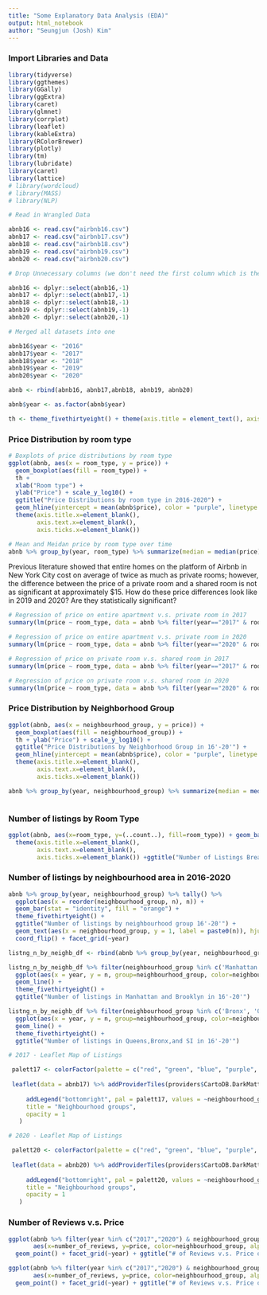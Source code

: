 ```yaml
---
title: "Some Explanatory Data Analysis (EDA)"
output: html_notebook
author: "Seungjun (Josh) Kim"
---
```


### Import Libraries and Data

```r
library(tidyverse)
library(ggthemes)
library(GGally)
library(ggExtra)
library(caret)
library(glmnet)
library(corrplot)
library(leaflet)
library(kableExtra)
library(RColorBrewer)
library(plotly)
library(tm)
library(lubridate)
library(caret)
library(lattice)
# library(wordcloud)
# library(MASS)
# library(NLP)
```

```r
# Read in Wrangled Data

abnb16 <- read.csv("airbnb16.csv")
abnb17 <- read.csv("airbnb17.csv")
abnb18 <- read.csv("airbnb18.csv")
abnb19 <- read.csv("airbnb19.csv")
abnb20 <- read.csv("airbnb20.csv")
```

```r
# Drop Unnecessary columns (we don't need the first column which is the index column)

abnb16 <- dplyr::select(abnb16,-1)
abnb17 <- dplyr::select(abnb17,-1)
abnb18 <- dplyr::select(abnb18,-1)
abnb19 <- dplyr::select(abnb19,-1)
abnb20 <- dplyr::select(abnb20,-1)
```

```r
# Merged all datasets into one

abnb16$year <- "2016" 
abnb17$year <- "2017"
abnb18$year <- "2018"
abnb19$year <- "2019" 
abnb20$year <- "2020"

abnb <- rbind(abnb16, abnb17,abnb18, abnb19, abnb20)

abnb$year <- as.factor(abnb$year)
```

```r
th <- theme_fivethirtyeight() + theme(axis.title = element_text(), axis.title.x = element_text())
```

### Price Distribution by room type

```r
# Boxplots of price distributions by room type
ggplot(abnb, aes(x = room_type, y = price)) +
  geom_boxplot(aes(fill = room_type)) + 
  th + 
  xlab("Room type") + 
  ylab("Price") + scale_y_log10() +
  ggtitle("Price Distributions by room type in 2016-2020") + 
  geom_hline(yintercept = mean(abnb$price), color = "purple", linetype = 2) + facet_grid(~year) +
  theme(axis.title.x=element_blank(),
        axis.text.x=element_blank(),
        axis.ticks.x=element_blank())
```

```r
# Mean and Meidan price by room type over time
abnb %>% group_by(year, room_type) %>% summarize(median = median(price), mean = mean(price)) %>% arrange(room_type,year)
```

Previous literature showed that entire homes on the platform of Airbnb in New York City cost on average of twice as much as private rooms; however, the difference between the price of a private room and a shared room is not as significant at approximately $15. How do these price differences look like in 2019 and 2020? Are they statistically significant?

```r
# Regression of price on entire apartment v.s. private room in 2017
summary(lm(price ~ room_type, data = abnb %>% filter(year=="2017" & room_type %in% c('Entire home/apt','Private room'))))
```

```r
# Regression of price on entire apartment v.s. private room in 2020
summary(lm(price ~ room_type, data = abnb %>% filter(year=="2020" & room_type %in% c('Entire home/apt','Private room'))))
```

```r
# Regression of price on private room v.s. shared room in 2017
summary(lm(price ~ room_type, data = abnb %>% filter(year=="2017" & room_type %in% c('Private room','Shared room'))))
```

```r
# Regression of price on private room v.s. shared room in 2020
summary(lm(price ~ room_type, data = abnb %>% filter(year=="2020" & room_type %in% c('Private room','Shared room'))))
```

### Price Distribution by Neighborhood Group

```r
ggplot(abnb, aes(x = neighbourhood_group, y = price)) +
  geom_boxplot(aes(fill = neighbourhood_group)) + 
  th + ylab("Price") + scale_y_log10() +
  ggtitle("Price Distributions by Neighborhood Group in 16'-20'") + 
  geom_hline(yintercept = mean(abnb$price), color = "purple", linetype = 2) + facet_grid(~year) +
  theme(axis.title.x=element_blank(),
        axis.text.x=element_blank(),
        axis.ticks.x=element_blank())
```

```r
abnb %>% group_by(year, neighbourhood_group) %>% summarize(median = median(price), mean = mean(price)) %>% arrange(neighbourhood_group,year)
```

```r

```


### Number of listings by Room Type

```r
ggplot(abnb, aes(x=room_type, y=(..count..), fill=room_type)) + geom_bar() + facet_grid(~year) +
  theme(axis.title.x=element_blank(),
        axis.text.x=element_blank(),
        axis.ticks.x=element_blank()) +ggtitle("Number of Listings Breakdown by Room Type in 2016-2020") + ylab("Number of Listings")
```

### Number of listings by neighbourhood area in 2016-2020

```r
abnb %>% group_by(year, neighbourhood_group) %>% tally() %>% 
  ggplot(aes(x = reorder(neighbourhood_group, n), n)) +
  geom_bar(stat = "identity", fill = "orange") +
  theme_fivethirtyeight() +
  ggtitle("Number of listings by neighbourhood group 16'-20'") +
  geom_text(aes(x = neighbourhood_group, y = 1, label = paste0(n)), hjust=-1.5, vjust=.5, size = 4, fontface = 'bold') +
  coord_flip() + facet_grid(~year)
```

```r
listng_n_by_neighb_df <- rbind(abnb %>% group_by(year, neighbourhood_group) %>% tally(), abnb %>% group_by(year, neighbourhood_group) %>% tally())
```

```r
listng_n_by_neighb_df %>% filter(neighbourhood_group %in% c('Manhattan', 'Brooklyn')) %>%
  ggplot(aes(x = year, y = n, group=neighbourhood_group, color=neighbourhood_group)) +
  geom_line() + 
  theme_fivethirtyeight() +
  ggtitle("Number of listings in Manhattan and Brooklyn in 16'-20'")
```

```r
listng_n_by_neighb_df %>% filter(neighbourhood_group %in% c('Bronx', 'Queens', 'Staten Island')) %>%
  ggplot(aes(x = year, y = n, group=neighbourhood_group, color=neighbourhood_group)) +
  geom_line() + 
  theme_fivethirtyeight() +
  ggtitle("Number of listings in Queens,Bronx,and SI in 16'-20'")
```

```r
# 2017 - Leaflet Map of Listings

 palett17 <- colorFactor(palette = c("red", "green", "blue", "purple", "yellow"), domain = abnb17$neighbourhood_group)
 
 leaflet(data = abnb17) %>% addProviderTiles(providers$CartoDB.DarkMatterNoLabels) %>%  addCircleMarkers(~longitude, ~latitude, color = ~palett17(neighbourhood_group), weight = 1, radius=1, fillOpacity = 0.1, opacity = 0.1,
                                                                                                        label = paste("Name:", abnb17$name)) %>% 
     addLegend("bottomright", pal = palett17, values = ~neighbourhood_group,
     title = "Neighbourhood groups",
     opacity = 1
   )
```

```r
# 2020 - Leaflet Map of Listings

 palett20 <- colorFactor(palette = c("red", "green", "blue", "purple", "yellow"), domain = abnb20$neighbourhood_group)
 
 leaflet(data = abnb20) %>% addProviderTiles(providers$CartoDB.DarkMatterNoLabels) %>%  addCircleMarkers(~longitude, ~latitude, color = ~palett20(neighbourhood_group), weight = 1, radius=1, fillOpacity = 0.1, opacity = 0.1,
                                                                                                        label = paste("Name:", abnb20$name)) %>% 
     addLegend("bottomright", pal = palett20, values = ~neighbourhood_group,
     title = "Neighbourhood groups",
     opacity = 1
   )
```

### Number of Reviews v.s. Price

```r
ggplot(abnb %>% filter(year %in% c("2017","2020") & neighbourhood_group %in% c('Queens','Bronx','Staten Island')), 
       aes(x=number_of_reviews, y=price, color=neighbourhood_group, alpha=0.9)) + 
  geom_point() + facet_grid(~year) + ggtitle("# of Reviews v.s. Price of Listings in Queens, Bronx, and Staten Island in 17',20'")
```

```r
ggplot(abnb %>% filter(year %in% c("2017","2020") & neighbourhood_group %in% c('Manhattan','Brooklyn')), 
       aes(x=number_of_reviews, y=price, color=neighbourhood_group, alpha=0.1)) + 
  geom_point() + facet_grid(~year) + ggtitle("# of Reviews v.s. Price of Listings in Manhattan and Brooklyn in 17',20'")
```





